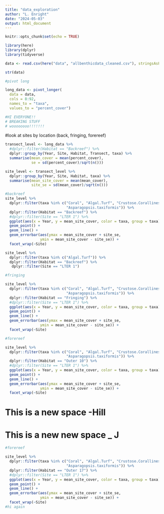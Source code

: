 ```yaml
---
title: "data_exploration"
author: "L. Enright"
date: "2024-05-03"
output: html_document
---
```



```r
knitr::opts_chunk$set(echo = TRUE)

library(here)
library(dplyr)
library(tidyverse)

data <- read.csv(here("data", "allbenthicdata_cleaned.csv"), stringsAsFactors = F) # replacements don't work when strings are factors

str(data)

#pivot long 

long_data <- pivot_longer(
  data = data,
  cols = 8:92,
  names_to = "taxa",
  values_to = "percent_cover") 

#HI EVERYONE!! 
# BREAKING STUFF
# woooooooo!!!!!!!

```

#look at sites by location (back, fringing, forereef)
```r

transect_level <- long_data %>%
  #dplyr::filter(Habitat == "Backreef") %>%
  dplyr::group_by(Year, Site, Habitat, Transect, taxa) %>%
  summarise(mean_cover = mean(percent_cover), 
            se = sd(percent_cover)/sqrt(n()))

site_level <- transect_level %>%
  dplyr::group_by(Year, Site, Habitat, taxa) %>%
  summarise(mean_site_cover = mean(mean_cover), 
            site_se = sd(mean_cover)/sqrt(n()))

#backreef
site_level %>%
  dplyr::filter(taxa %in% c("Coral", "Algal.Turf", "Crustose.Corallines", "Lobophora.variegata", 
                            "Asparagopsis.taxiformis")) %>%
  dplyr::filter(Habitat == "Backreef") %>%
  #dplyr::filter(Site == "LTER 1") %>%
  ggplot(aes(x = Year, y = mean_site_cover, color = taxa, group = taxa)) +
  geom_point() +
  geom_line() +
  geom_errorbar(aes(ymax = mean_site_cover + site_se,
                ymin = mean_site_cover - site_se)) +
  facet_wrap(~Site)

site_level %>%
  dplyr::filter(taxa %in% c("Algal.Turf")) %>%
  dplyr::filter(Habitat == "Backreef") %>%
   dplyr::filter(Site == "LTER 1")
```

```r

#fringing 

site_level %>%
  dplyr::filter(taxa %in% c("Coral", "Algal.Turf", "Crustose.Corallines", "Lobophora.variegata", 
                            "Asparagopsis.taxiformis")) %>%
  dplyr::filter(Habitat == "Fringing") %>%
  #dplyr::filter(Site == "LTER 1") %>%
  ggplot(aes(x = Year, y = mean_site_cover, color = taxa, group = taxa)) +
  geom_point() +
  geom_line() +
  geom_errorbar(aes(ymax = mean_site_cover + site_se,
                ymin = mean_site_cover - site_se)) +
  facet_wrap(~Site)
```

```r

#forereef 

site_level %>%
  dplyr::filter(taxa %in% c("Coral", "Algal.Turf", "Crustose.Corallines", "Lobophora.variegata", 
                            "Asparagopsis.taxiformis")) %>%
  dplyr::filter(Habitat == "Outer 10") %>%
  #dplyr::filter(Site == "LTER 1") %>%
  ggplot(aes(x = Year, y = mean_site_cover, color = taxa, group = taxa)) +
  geom_point() +
  geom_line() +
  geom_errorbar(aes(ymax = mean_site_cover + site_se,
                ymin = mean_site_cover - site_se)) +
  facet_wrap(~Site)

```


# This is a new space -Hill

# This is a new new space _ J


```r

#forereef 

site_level %>%
  dplyr::filter(taxa %in% c("Coral", "Algal.Turf", "Crustose.Corallines", "Lobophora.variegata", 
                            "Asparagopsis.taxiformis")) %>%
  dplyr::filter(Habitat == "Outer 17") %>%
  #dplyr::filter(Site == "LTER 1") %>%
  ggplot(aes(x = Year, y = mean_site_cover, color = taxa, group = taxa)) +
  geom_point() +
  geom_line() +
  geom_errorbar(aes(ymax = mean_site_cover + site_se,
                ymin = mean_site_cover - site_se)) +
  facet_wrap(~Site)
#hi again
```

